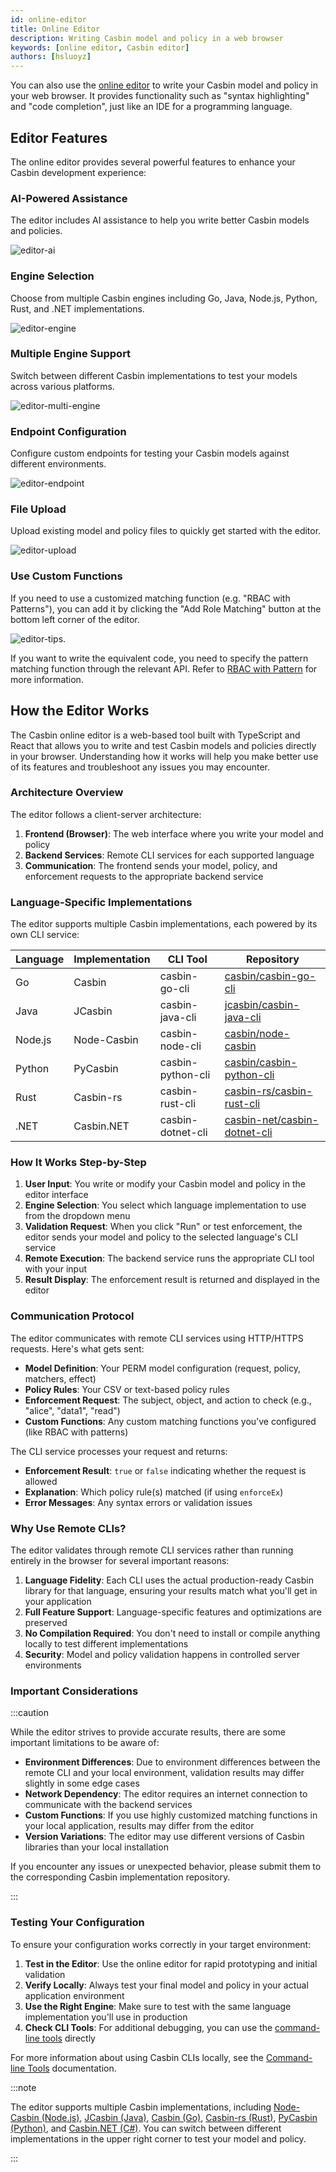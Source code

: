 ```yaml
---
id: online-editor
title: Online Editor
description: Writing Casbin model and policy in a web browser
keywords: [online editor, Casbin editor]
authors: [hsluoyz]
---
```


You can also use the [online editor](/editor) to write your Casbin model and policy in your web browser. It provides functionality such as "syntax highlighting" and "code completion", just like an IDE for a programming language.

## Editor Features

The online editor provides several powerful features to enhance your Casbin development experience:

### AI-Powered Assistance

The editor includes AI assistance to help you write better Casbin models and policies.

![editor-ai](/img/editor-ai.png)

### Engine Selection

Choose from multiple Casbin engines including Go, Java, Node.js, Python, Rust, and .NET implementations.

![editor-engine](/img/editor-engine.png)

### Multiple Engine Support

Switch between different Casbin implementations to test your models across various platforms.

![editor-multi-engine](/img/editor-multi-engine.png)

### Endpoint Configuration

Configure custom endpoints for testing your Casbin models against different environments.

![editor-endpoint](/img/editor-endpoint.png)

### File Upload

Upload existing model and policy files to quickly get started with the editor.

![editor-upload](/img/editor-upload.png)

### Use Custom Functions

If you need to use a customized matching function (e.g. "RBAC with Patterns"), you can add it by clicking the "Add Role Matching" button at the bottom left corner of the editor.

![editor-tips](/img/editor-tips.png).

If you want to write the equivalent code, you need to specify the pattern matching function through the relevant API. Refer to [RBAC with Pattern](/docs/rbac-with-pattern) for more information.

## How the Editor Works

The Casbin online editor is a web-based tool built with TypeScript and React that allows you to write and test Casbin models and policies directly in your browser. Understanding how it works will help you make better use of its features and troubleshoot any issues you may encounter.

### Architecture Overview

The editor follows a client-server architecture:

1. **Frontend (Browser)**: The web interface where you write your model and policy
2. **Backend Services**: Remote CLI services for each supported language
3. **Communication**: The frontend sends your model, policy, and enforcement requests to the appropriate backend service

### Language-Specific Implementations

The editor supports multiple Casbin implementations, each powered by its own CLI service:

| Language | Implementation | CLI Tool | Repository |
|----------|----------------|----------|------------|
| Go | Casbin | casbin-go-cli | [casbin/casbin-go-cli](https://github.com/casbin/casbin-go-cli) |
| Java | JCasbin | casbin-java-cli | [jcasbin/casbin-java-cli](https://github.com/jcasbin/casbin-java-cli) |
| Node.js | Node-Casbin | casbin-node-cli | [casbin/node-casbin](https://github.com/casbin/node-casbin) |
| Python | PyCasbin | casbin-python-cli | [casbin/casbin-python-cli](https://github.com/casbin/casbin-python-cli) |
| Rust | Casbin-rs | casbin-rust-cli | [casbin-rs/casbin-rust-cli](https://github.com/casbin-rs/casbin-rust-cli) |
| .NET | Casbin.NET | casbin-dotnet-cli | [casbin-net/casbin-dotnet-cli](https://github.com/casbin-net/casbin-dotnet-cli) |

### How It Works Step-by-Step

1. **User Input**: You write or modify your Casbin model and policy in the editor interface
2. **Engine Selection**: You select which language implementation to use from the dropdown menu
3. **Validation Request**: When you click "Run" or test enforcement, the editor sends your model and policy to the selected language's CLI service
4. **Remote Execution**: The backend service runs the appropriate CLI tool with your input
5. **Result Display**: The enforcement result is returned and displayed in the editor

### Communication Protocol

The editor communicates with remote CLI services using HTTP/HTTPS requests. Here's what gets sent:

- **Model Definition**: Your PERM model configuration (request, policy, matchers, effect)
- **Policy Rules**: Your CSV or text-based policy rules
- **Enforcement Request**: The subject, object, and action to check (e.g., "alice", "data1", "read")
- **Custom Functions**: Any custom matching functions you've configured (like RBAC with patterns)

The CLI service processes your request and returns:

- **Enforcement Result**: `true` or `false` indicating whether the request is allowed
- **Explanation**: Which policy rule(s) matched (if using `enforceEx`)
- **Error Messages**: Any syntax errors or validation issues

### Why Use Remote CLIs?

The editor validates through remote CLI services rather than running entirely in the browser for several important reasons:

1. **Language Fidelity**: Each CLI uses the actual production-ready Casbin library for that language, ensuring your results match what you'll get in your application
2. **Full Feature Support**: Language-specific features and optimizations are preserved
3. **No Compilation Required**: You don't need to install or compile anything locally to test different implementations
4. **Security**: Model and policy validation happens in controlled server environments

### Important Considerations

:::caution

While the editor strives to provide accurate results, there are some important limitations to be aware of:

- **Environment Differences**: Due to environment differences between the remote CLI and your local environment, validation results may differ slightly in some edge cases
- **Network Dependency**: The editor requires an internet connection to communicate with the backend services
- **Custom Functions**: If you use highly customized matching functions in your local application, results may differ from the editor
- **Version Variations**: The editor may use different versions of Casbin libraries than your local installation

If you encounter any issues or unexpected behavior, please submit them to the corresponding Casbin implementation repository.

:::

### Testing Your Configuration

To ensure your configuration works correctly in your target environment:

1. **Test in the Editor**: Use the online editor for rapid prototyping and initial validation
2. **Verify Locally**: Always test your final model and policy in your actual application environment
3. **Use the Right Engine**: Make sure to test with the same language implementation you'll use in production
4. **Check CLI Tools**: For additional debugging, you can use the [command-line tools](/docs/command-line-tools) directly

For more information about using Casbin CLIs locally, see the [Command-line Tools](/docs/command-line-tools) documentation.

:::note

The editor supports multiple Casbin implementations, including [Node-Casbin (Node.js)](https://github.com/casbin/node-casbin), [JCasbin (Java)](https://github.com/casbin/jcasbin), [Casbin (Go)](https://github.com/casbin/casbin), [Casbin-rs (Rust)](https://github.com/casbin/casbin-rs), [PyCasbin (Python)](https://github.com/casbin/pycasbin), and [Casbin.NET (C#)](https://github.com/casbin/Casbin.NET). You can switch between different implementations in the upper right corner to test your model and policy.

:::
